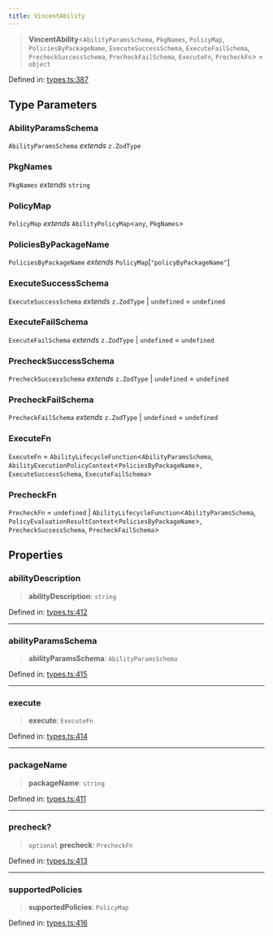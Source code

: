 ```yaml
---
title: VincentAbility
---
```


> **VincentAbility**\<`AbilityParamsSchema`, `PkgNames`, `PolicyMap`, `PoliciesByPackageName`, `ExecuteSuccessSchema`, `ExecuteFailSchema`, `PrecheckSuccessSchema`, `PrecheckFailSchema`, `ExecuteFn`, `PrecheckFn`\> = `object`

Defined in: [types.ts:387](https://github.com/LIT-Protocol/Vincent/blob/1ec4d670031700c70e1e2ba1640f87d4b5f07fe8/packages/libs/ability-sdk/src/lib/types.ts#L387)

## Type Parameters

### AbilityParamsSchema

`AbilityParamsSchema` *extends* `z.ZodType`

### PkgNames

`PkgNames` *extends* `string`

### PolicyMap

`PolicyMap` *extends* `AbilityPolicyMap`\<`any`, `PkgNames`\>

### PoliciesByPackageName

`PoliciesByPackageName` *extends* `PolicyMap`\[`"policyByPackageName"`\]

### ExecuteSuccessSchema

`ExecuteSuccessSchema` *extends* `z.ZodType` \| `undefined` = `undefined`

### ExecuteFailSchema

`ExecuteFailSchema` *extends* `z.ZodType` \| `undefined` = `undefined`

### PrecheckSuccessSchema

`PrecheckSuccessSchema` *extends* `z.ZodType` \| `undefined` = `undefined`

### PrecheckFailSchema

`PrecheckFailSchema` *extends* `z.ZodType` \| `undefined` = `undefined`

### ExecuteFn

`ExecuteFn` = `AbilityLifecycleFunction`\<`AbilityParamsSchema`, `AbilityExecutionPolicyContext`\<`PoliciesByPackageName`\>, `ExecuteSuccessSchema`, `ExecuteFailSchema`\>

### PrecheckFn

`PrecheckFn` = `undefined` \| `AbilityLifecycleFunction`\<`AbilityParamsSchema`, `PolicyEvaluationResultContext`\<`PoliciesByPackageName`\>, `PrecheckSuccessSchema`, `PrecheckFailSchema`\>

## Properties

### abilityDescription

> **abilityDescription**: `string`

Defined in: [types.ts:412](https://github.com/LIT-Protocol/Vincent/blob/1ec4d670031700c70e1e2ba1640f87d4b5f07fe8/packages/libs/ability-sdk/src/lib/types.ts#L412)

***

### abilityParamsSchema

> **abilityParamsSchema**: `AbilityParamsSchema`

Defined in: [types.ts:415](https://github.com/LIT-Protocol/Vincent/blob/1ec4d670031700c70e1e2ba1640f87d4b5f07fe8/packages/libs/ability-sdk/src/lib/types.ts#L415)

***

### execute

> **execute**: `ExecuteFn`

Defined in: [types.ts:414](https://github.com/LIT-Protocol/Vincent/blob/1ec4d670031700c70e1e2ba1640f87d4b5f07fe8/packages/libs/ability-sdk/src/lib/types.ts#L414)

***

### packageName

> **packageName**: `string`

Defined in: [types.ts:411](https://github.com/LIT-Protocol/Vincent/blob/1ec4d670031700c70e1e2ba1640f87d4b5f07fe8/packages/libs/ability-sdk/src/lib/types.ts#L411)

***

### precheck?

> `optional` **precheck**: `PrecheckFn`

Defined in: [types.ts:413](https://github.com/LIT-Protocol/Vincent/blob/1ec4d670031700c70e1e2ba1640f87d4b5f07fe8/packages/libs/ability-sdk/src/lib/types.ts#L413)

***

### supportedPolicies

> **supportedPolicies**: `PolicyMap`

Defined in: [types.ts:416](https://github.com/LIT-Protocol/Vincent/blob/1ec4d670031700c70e1e2ba1640f87d4b5f07fe8/packages/libs/ability-sdk/src/lib/types.ts#L416)
